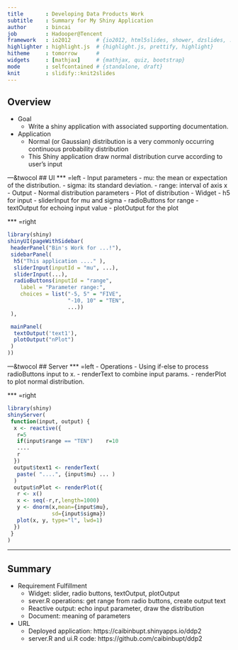 ```yaml
---
title       : Developing Data Products Work
subtitle    : Summary for My Shiny Application
author      : bincai
job         : Hadooper@Tencent
framework   : io2012        # {io2012, html5slides, shower, dzslides, ...}
highlighter : highlight.js  # {highlight.js, prettify, highlight}
hitheme     : tomorrow      #
widgets     : [mathjax]     # {mathjax, quiz, bootstrap}
mode        : selfcontained # {standalone, draft}
knit        : slidify::knit2slides
---
```


## Overview
- Goal
  - Write a shiny application with associated supporting documentation.
- Application
  - Normal (or Gaussian) distribution is a very commonly occurring continuous probability distribution
  - This Shiny application draw normal distribution curve according to user's input

---&twocol
## UI
*** =left
- Input parameters
  - mu: the mean or expectation of the distribution.
  - sigma: its standard deviation.
  - range: interval of axis x
- Output
  - Normal distribution parameters
  - Plot of distribution
- Widget
  - h5 for input
  - sliderInput for mu and sigma
  - radioButtons for range
  - textOutput for echoing input value
  - plotOutput for the plot

*** =right
```r
library(shiny)
shinyUI(pageWithSidebar(
 headerPanel("Bin's Work for ...!"),
 sidebarPanel(
  h5("This application ...." ),
  sliderInput(inputId = "mu", ...),
  sliderInput(...),
  radioButtons(inputId = "range",
    label = "Parameter range:",
    choices = list("-5, 5" = "FIVE",
                   "-10, 10" = "TEN",
                   ...))
 ),

 mainPanel(
  textOutput('text1'),
  plotOutput("nPlot")
 )
))
```

---&twocol
## Server
*** =left
- Operations
  - Using if-else to process radioButtons input to x.
  - renderText to combine input params.
  - renderPlot to plot normal distribution.


*** =right
```r
library(shiny)
shinyServer(
 function(input, output) {
  x <- reactive({      
   r=5
   if(input$range == "TEN")    r=10
   ....
   r
  }) 
  output$text1 <- renderText(
   paste( "....", {input$mu} ... )
  )
  output$nPlot <- renderPlot({ 
   r <- x()
   x <- seq(-r,r,length=1000)
   y <- dnorm(x,mean={input$mu}, 
              sd={input$sigma})
   plot(x, y, type="l", lwd=1)
  })
 }
)
```

---
## Summary
- Requirement Fulfillment
  - Widget: slider, radio buttons, textOutput, plotOutput
  - sever.R operations: get range from radio buttons, create output text
  - Reactive output: echo input parameter, draw the distribution
  - Document: meaning of parameters
- URL
  - Deployed application: https://caibinbupt.shinyapps.io/ddp2
  - server.R and ui.R code: https://github.com/caibinbupt/ddp2